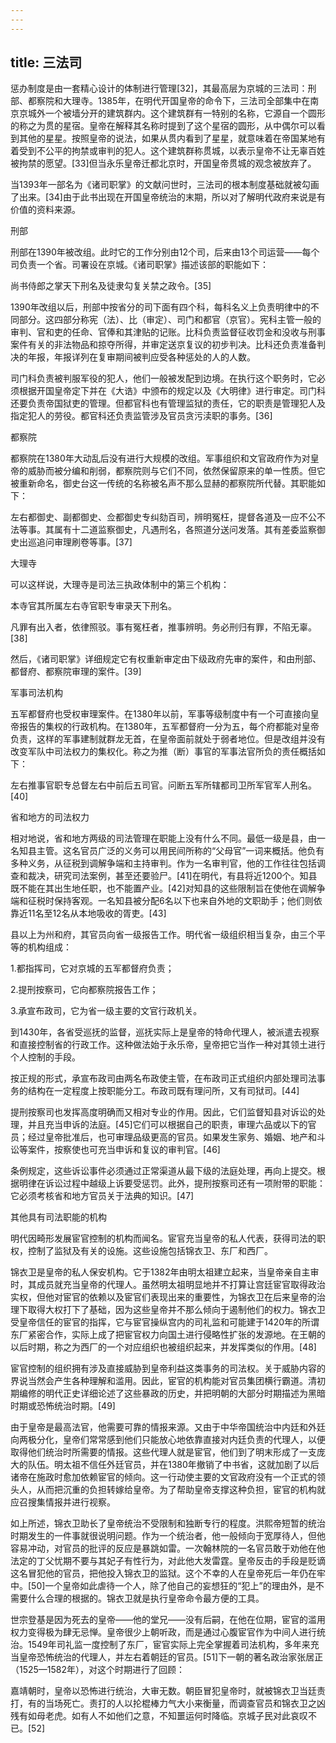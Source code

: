 ```yaml
---
---
---
```

title: 三法司
---



惩办制度是由一套精心设计的体制进行管理[32]，其最高层为京城的三法司：刑部、都察院和大理寺。1385年，在明代开国皇帝的命令下，三法司全部集中在南京京城外一个被墙分开的建筑群内。这个建筑群有一特别的名称，它源自一个圆形的称之为贯的星宿。皇帝在解释其名称时提到了这个星宿的圆形，从中偶尔可以看到其他的星星。按照皇帝的说法，如果从贯内看到了星星，就意味着在帝国某地有着受到不公平的拘禁或审判的犯人。这个建筑群称贯城，以表示皇帝不让无辜百姓被拘禁的愿望。[33]但当永乐皇帝迁都北京时，开国皇帝贯城的观念被放弃了。

当1393年一部名为《诸司职掌》的文献问世时，三法司的根本制度基础就被勾画了出来。[34]由于此书出现在开国皇帝统治的末期，所以对了解明代政府来说是有价值的资料来源。





刑部

刑部在1390年被改组。此时它的工作分别由12个司，后来由13个司运营——每个司负责一个省。司署设在京城。《诸司职掌》描述该部的职能如下：

尚书侍郎之掌天下刑名及徒隶勾复关禁之政令。[35]

1390年改组以后，刑部中按省分的司下面有四个科，每科名义上负责明律中的不同部分。这四部分称宪（法）、比（审定）、司门和都官（京官）。宪科主管一般的审判、官和吏的任命、官俸和其津贴的记账。比科负责监督征收罚金和没收与刑事案件有关的非法物品和掠夺所得，并审定送京复议的初步判决。比科还负责准备判决的年报，年报详列在复审期间被判应受各种惩处的人的人数。

司门科负责被判服军役的犯人，他们一般被发配到边境。在执行这个职务时，它必须根据开国皇帝定下并在《大诰》中颁布的规定以及《大明律》进行审定。司门科还要负责帝国狱吏的管理。但都官科也有管理监狱的责任，它的职责是管理犯人及指定犯人的劳役。都官科还负责监管涉及官员贪污渎职的事务。[36]





都察院

都察院在1380年大动乱后没有进行大规模的改组。军事组织和文官政府作为对皇帝的威胁而被分编和削弱，都察院则与它们不同，依然保留原来的单一性质。但它被重新命名，御史台这一传统的名称被名声不那么显赫的都察院所代替。其职能如下：

左右都御史、副都御史、佥都御史专纠劾百司，辨明冤枉，提督各道及一应不公不法等事。其属有十二道监察御史，凡遇刑名，各照道分送问发落。其有差委监察御史出巡追问审理刷卷等事。[37]





大理寺

可以这样说，大理寺是司法三执政体制中的第三个机构：

本寺官其所属左右寺官职专审录天下刑名。

凡罪有出入者，依律照驳。事有冤枉者，推事辨明。务必刑归有罪，不陷无辜。[38]

然后，《诸司职掌》详细规定它有权重新审定由下级政府先审的案件，和由刑部、都督府、都察院审理的案件。[39]





军事司法机构

五军都督府也受权审理案件。在1380年以前，军事等级制度中有一个可直接向皇帝报告的集权的行政机构。在1380年，五军都督府一分为五，每个府都能对皇帝负责，这样的军事建制就群龙无首，在皇帝面前就处于弱者地位。但是改组并没有改变军队中司法权力的集权化。称之为推（断）事官的军事法官所负的责任概括如下：

左右推事官职专总督左右中前后五司官。问断五军所辖都司卫所军官军人刑名。[40]





省和地方的司法权力

相对地说，省和地方两级的司法管理在职能上没有什么不同。最低一级是县，由一名知县主管。这名官员广泛的义务可以用民间所称的“父母官”一词来概括。他负有多种义务，从征税到调解争端和主持审判。作为一名审判官，他的工作往往包括调查和裁决，研究司法案例，甚至还要验尸。[41]在明代，有县将近1200个。知县既不能在其出生地任职，也不能置产业。[42]对知县的这些限制旨在使他在调解争端和征税时保持客观。一名知县被分配6名以下也来自外地的文职助手；他们则依靠近11名至12名从本地吸收的胥吏。[43]

县以上为州和府，其官员向省一级报告工作。明代省一级组织相当复杂，由三个平等的机构组成：

1.都指挥司，它对京城的五军都督府负责；

2.提刑按察司，它向都察院报告工作；

3.承宣布政司，它为省一级主要的文官行政机关。

到1430年，各省受巡抚的监督，巡抚实际上是皇帝的特命代理人，被派遣去视察和直接控制省的行政工作。这种做法始于永乐帝，皇帝把它当作一种对其领土进行个人控制的手段。

按正规的形式，承宣布政司由两名布政使主管，在布政司正式组织内部处理司法事务的结构在一定程度上按职能分工。布政司既有理问所，又有司狱司。[44]

提刑按察司也发挥高度明确而又相对专业的作用。因此，它们监督知县对诉讼的处理，并且充当申诉的法庭。[45]它们可以根据自己的职责，审理六品或以下的官员；经过皇帝批准后，也可审理品级更高的官员。如果发生家务、婚姻、地产和斗讼等案件，按察使也可充当申诉和复议的审判官。[46]

条例规定，这些诉讼事件必须通过正常渠道从最下级的法庭处理，再向上提交。根据明律在诉讼过程中越级上诉要受惩罚。此外，提刑按察司还有一项附带的职能：它必须考核省和地方官员关于法典的知识。[47]





其他具有司法职能的机构

明代因畸形发展宦官控制的机构而闻名。宦官充当皇帝的私人代表，获得司法的职权，控制了监狱及有关的设施。这些设施包括锦衣卫、东厂和西厂。

锦衣卫是皇帝的私人保安机构。它于1382年由明太祖建立起来，当皇帝亲自主审时，其成员就充当皇帝的代理人。虽然明太祖明显地并不打算让宫廷宦官取得政治实权，但他对宦官的依赖以及宦官们表现出来的重要性，为锦衣卫在后来皇帝的治理下取得大权打下了基础，因为这些皇帝并不那么倾向于遏制他们的权力。锦衣卫受皇帝信任的宦官的指挥，它与宦官操纵宫内的司礼监和可能建于1420年的所谓东厂紧密合作，实际上成了把宦官权力向国土进行侵略性扩张的发源地。在王朝的以后时期，称之为西厂的一个对应组织也被组织起来，并发挥类似的作用。[48]

宦官控制的组织拥有涉及直接威胁到皇帝利益这类事务的司法权。关于威胁内容的界说当然会产生各种理解和滥用。因此，宦官的机构能对官员集团横行霸道。清初期编修的明代正史详细论述了这些暴政的历史，并把明朝的大部分时期描述为黑暗时期或恐怖统治时期。[49]

由于皇帝是最高法官，他需要可靠的情报来源。又由于中华帝国统治中内廷和外廷向两极分化，皇帝们常常感到他们只能放心地依靠直接对内廷负责的代理人，以便取得他们统治时所需要的情报。这些代理人就是宦官，他们到了明末形成了一支庞大的队伍。明太祖不信任外廷官员，并在1380年撤销了中书省，这就加剧了以后诸帝在施政时愈加依赖宦官的倾向。这一行动使主要的文官政府没有一个正式的领头人，从而把沉重的负担转嫁给皇帝。为了帮助皇帝支撑这种负担，宦官的机构就应召搜集情报并进行视察。

如上所述，锦衣卫助长了皇帝统治不受限制和独断专行的程度。洪熙帝短暂的统治时期发生的一件事就很说明问题。作为一个统治者，他一般倾向于宽厚待人，但他容易冲动，对官员的批评的反应是暴跳如雷。一次翰林院的一名官员敢于劝他在他法定的丁父忧期不要与其妃子有性行为，对此他大发雷霆。皇帝反击的手段是贬谪这名冒犯他的官员，把他投入锦衣卫的监狱。这个不幸的人在皇帝死后一年仍在牢中。[50]一个皇帝如此虐待一个人，除了他自己的妄想狂的“犯上”的理由外，是不需要什么合理的根据的。锦衣卫就是执行皇帝命令最方便的工具。

世宗登基是因为死去的皇帝——他的堂兄——没有后嗣，在他在位期，宦官的滥用权力变得极为肆无忌惮。皇帝很少上朝听政，而是通过心腹宦官作为中间人进行统治。1549年司礼监一度控制了东厂，宦官实际上完全掌握着司法机构，多年来充当皇帝恐怖统治的代理人，并左右着朝廷的官员。[51]下一朝的著名政治家张居正（1525—1582年），对这个时期进行了回顾：

嘉靖朝时，皇帝以恐怖进行统治，大审无数。朝臣冒犯皇帝时，就被锦衣卫当廷责打，有的当场死亡。责打的人以抡棍棒力气大小来衡量，而调查官员和锦衣卫之凶残有如母老虎。如有人不如他们之意，不知噩运何时降临。京城子民对此哀叹不已。[52]